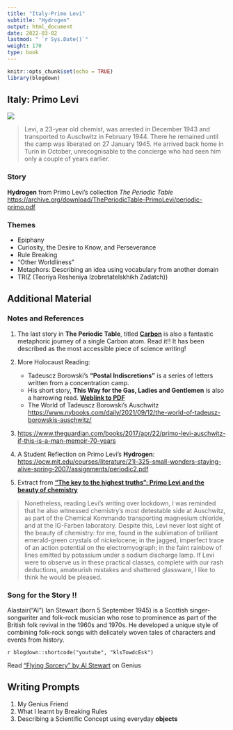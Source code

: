 ```yaml
---
title: "Italy-Primo Levi"
subtitle: "Hydrogen"
output: html_document
date: 2022-03-02
lastmod: " `r Sys.Date()`"
weight: 170
type: book
---
```


```r
knitr::opts_chunk$set(echo = TRUE)
library(blogdown)
```

## Italy: Primo Levi

![](https://media.newyorker.com/photos/590970e98b51cf59fc4226b1/master/w_1920,c_limit/150928_r27011.jpg)

> Levi, a 23-year old chemist, was arrested in December 1943 and transported to Auschwitz in February 1944. There he remained until the camp was liberated on 27 January 1945. He arrived back home in Turin in October, unrecognisable to the concierge who had seen him only a couple of years earlier.



### Story

**Hydrogen** from Primo Levi's collection *The Periodic Table* <u><https://archive.org/download/ThePeriodicTable-PrimoLevi/periodic-primo.pdf></u>


### Themes  
- Epiphany  
- Curiosity, the Desire to Know, and Perseverance  
- Rule Breaking  
- "Other Worldliness"  
- Metaphors: Describing an idea using vocabulary from another domain
- TRIZ (Teoriya Resheniya Izobretatelskhikh Zadatch))


## Additional Material  

### Notes and References  

1. The last story in **The Periodic Table**, titled <u>[**Carbon**](https://www.arvindguptatoys.com/arvindgupta/periodic-primo.pdf)</u> is also a fantastic metaphoric journey of a single Carbon atom. Read it!! It has been described as the most accessible piece of science writing!

1. More Holocaust Reading:
    * Tadeuscz Borowski's **"Postal Indiscretions"** is a series of letters written from a concentration camp.  
    * His short story, **This Way for the Gas, Ladies and Gentlemen**  is also a harrowing read. <u>[**Weblink to PDF**](https://www.pelister.org/courses/topics/borowski/this-way-for-gas.pdf)</u>  
    * The World of Tadeuscz Borowski's Auschwitz <u><https://www.nybooks.com/daily/2021/09/12/the-world-of-tadeusz-borowskis-auschwitz/></u>


1. <u><https://www.theguardian.com/books/2017/apr/22/primo-levi-auschwitz-if-this-is-a-man-memoir-70-years></u>

1. A Student Reflection on Primo Levi's **Hydrogen**: <u><https://ocw.mit.edu/courses/literature/21l-325-small-wonders-staying-alive-spring-2007/assignments/periodic2.pdf></u>

    
1. Extract from <u>[**“The key to the highest truths”: Primo Levi and the beauty of chemistry**](https://www.varsity.co.uk/science/19837)</u>

  > Nonetheless, reading Levi’s writing over lockdown, I was reminded that he also witnessed chemistry’s most detestable side at Auschwitz, as part of the Chemical Kommando transporting magnesium chloride, and at the IG-Farben laboratory. Despite this, Levi never lost sight of the beauty of chemistry: for me, found in the sublimation of brilliant emerald-green crystals of nickelocene; in the jagged, imperfect trace of an action potential on the electromyograph; in the faint rainbow of lines emitted by potassium under a sodium discharge lamp. If Levi were to observe us in these practical classes, complete with our rash deductions, amateurish mistakes and shattered glassware, I like to think he would be pleased.



 
### Song for the Story !!

Alastair("Al") Ian Stewart (born 5 September 1945) is a Scottish singer-songwriter and folk-rock musician who rose to prominence as part of the British folk revival in the 1960s and 1970s. He developed a unique style of combining folk-rock songs with delicately woven tales of characters and events from history.

`r blogdown::shortcode("youtube", "klsTowdcEsk")`

<div id='rg_embed_link_791930' class='rg_embed_link' data-song-id='791930'>Read <a href='https://genius.com/Al-stewart-flying-sorcery-lyrics'>“Flying Sorcery” by Al Stewart</a> on Genius</div> <script crossorigin src='//genius.com/songs/791930/embed.js'></script>

## Writing Prompts
1. My Genius Friend
1. What I learnt by Breaking Rules
1. Describing a Scientific Concept using everyday **objects**


